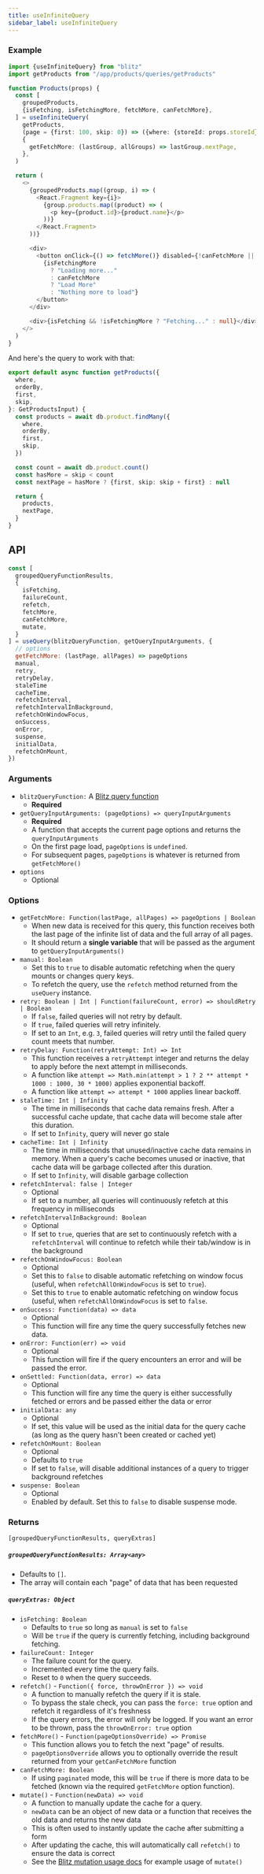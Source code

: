 ```yaml
---
title: useInfiniteQuery
sidebar_label: useInfiniteQuery
---
```


### Example

```ts
import {useInfiniteQuery} from "blitz"
import getProducts from "/app/products/queries/getProducts"

function Products(props) {
  const [
    groupedProducts,
    {isFetching, isFetchingMore, fetchMore, canFetchMore},
  ] = useInfiniteQuery(
    getProducts,
    (page = {first: 100, skip: 0}) => ({where: {storeId: props.storeId}, ...page}),
    {
      getFetchMore: (lastGroup, allGroups) => lastGroup.nextPage,
    },
  )

  return (
    <>
      {groupedProducts.map((group, i) => (
        <React.Fragment key={i}>
          {group.products.map((product) => (
            <p key={product.id}>{product.name}</p>
          ))}
        </React.Fragment>
      ))}

      <div>
        <button onClick={() => fetchMore()} disabled={!canFetchMore || isFetchingMore}>
          {isFetchingMore
            ? "Loading more..."
            : canFetchMore
            ? "Load More"
            : "Nothing more to load"}
        </button>
      </div>

      <div>{isFetching && !isFetchingMore ? "Fetching..." : null}</div>
    </>
  )
}
```

And here's the query to work with that:

```ts
export default async function getProducts({
  where,
  orderBy,
  first,
  skip,
}: GetProductsInput) {
  const products = await db.product.findMany({
    where,
    orderBy,
    first,
    skip,
  })

  const count = await db.product.count()
  const hasMore = skip < count
  const nextPage = hasMore ? {first, skip: skip + first} : null

  return {
    products,
    nextPage,
  }
}
```

## API

<!-- prettier-ignore -->
```js
const [
  groupedQueryFunctionResults,
  {
    isFetching,
    failureCount,
    refetch,
    fetchMore,
    canFetchMore,
    mutate,
  }
] = useQuery(blitzQueryFunction, getQueryInputArguments, {
  // options
  getFetchMore: (lastPage, allPages) => pageOptions
  manual,
  retry,
  retryDelay,
  staleTime
  cacheTime,
  refetchInterval,
  refetchIntervalInBackground,
  refetchOnWindowFocus,
  onSuccess,
  onError,
  suspense,
  initialData,
  refetchOnMount,
})
```

### Arguments

- `blitzQueryFunction:` A [Blitz query function](./query-definition)
  - **Required**
- `getQueryInputArguments: (pageOptions) => queryInputArguments`
  - **Required**
  - A function that accepts the current page options and returns the `queryInputArguments`
  - On the first page load, `pageOptions` is `undefined`.
  - For subsequent pages, `pageOptions` is whatever is returned from `getFetchMore()`
- `options`
  - Optional

### Options

- `getFetchMore: Function(lastPage, allPages) => pageOptions | Boolean`
  - When new data is received for this query, this function receives both the last page of the infinite list of data and the full array of all pages.
  - It should return a **single variable** that will be passed as the argument to `getQueryInputArguments()`
- `manual: Boolean`
  - Set this to `true` to disable automatic refetching when the query mounts or changes query keys.
  - To refetch the query, use the `refetch` method returned from the `useQuery` instance.
- `retry: Boolean | Int | Function(failureCount, error) => shouldRetry | Boolean`
  - If `false`, failed queries will not retry by default.
  - If `true`, failed queries will retry infinitely.
  - If set to an `Int`, e.g. `3`, failed queries will retry until the failed query count meets that number.
- `retryDelay: Function(retryAttempt: Int) => Int`
  - This function receives a `retryAttempt` integer and returns the delay to apply before the next attempt in milliseconds.
  - A function like `attempt => Math.min(attempt > 1 ? 2 ** attempt * 1000 : 1000, 30 * 1000)` applies exponential backoff.
  - A function like `attempt => attempt * 1000` applies linear backoff.
- `staleTime: Int | Infinity`
  - The time in milliseconds that cache data remains fresh. After a successful cache update, that cache data will become stale after this duration.
  - If set to `Infinity`, query will never go stale
- `cacheTime: Int | Infinity`
  - The time in milliseconds that unused/inactive cache data remains in memory. When a query's cache becomes unused or inactive, that cache data will be garbage collected after this duration.
  - If set to `Infinity`, will disable garbage collection
- `refetchInterval: false | Integer`
  - Optional
  - If set to a number, all queries will continuously refetch at this frequency in milliseconds
- `refetchIntervalInBackground: Boolean`
  - Optional
  - If set to `true`, queries that are set to continuously refetch with a `refetchInterval` will continue to refetch while their tab/window is in the background
- `refetchOnWindowFocus: Boolean`
  - Optional
  - Set this to `false` to disable automatic refetching on window focus (useful, when `refetchAllOnWindowFocus` is set to `true`).
  - Set this to `true` to enable automatic refetching on window focus (useful, when `refetchAllOnWindowFocus` is set to `false`.
- `onSuccess: Function(data) => data`
  - Optional
  - This function will fire any time the query successfully fetches new data.
- `onError: Function(err) => void`
  - Optional
  - This function will fire if the query encounters an error and will be passed the error.
- `onSettled: Function(data, error) => data`
  - Optional
  - This function will fire any time the query is either successfully fetched or errors and be passed either the data or error
- `initialData: any`
  - Optional
  - If set, this value will be used as the initial data for the query cache (as long as the query hasn't been created or cached yet)
- `refetchOnMount: Boolean`
  - Optional
  - Defaults to `true`
  - If set to `false`, will disable additional instances of a query to trigger background refetches
- `suspense: Boolean`
  - Optional
  - Enabled by default. Set this to `false` to disable suspense mode.

### Returns

`[groupedQueryFunctionResults, queryExtras]`

##### `groupedQueryFunctionResults: Array<any>`

- Defaults to `[]`.
- The array will contain each "page" of data that has been requested

##### `queryExtras: Object`

- `isFetching: Boolean`
  - Defaults to `true` so long as `manual` is set to `false`
  - Will be `true` if the query is currently fetching, including background fetching.
- `failureCount: Integer`
  - The failure count for the query.
  - Incremented every time the query fails.
  - Reset to `0` when the query succeeds.
- `refetch()` - `Function({ force, throwOnError }) => void`
  - A function to manually refetch the query if it is stale.
  - To bypass the stale check, you can pass the `force: true` option and refetch it regardless of it's freshness
  - If the query errors, the error will only be logged. If you want an error to be thrown, pass the `throwOnError: true` option
- `fetchMore()` - `Function(pageOptionsOverride) => Promise`
  - This function allows you to fetch the next "page" of results.
  - `pageOptionsOverride` allows you to optionally override the result returned from your `getCanFetchMore` function
- `canFetchMore: Boolean`
  - If using `paginated` mode, this will be `true` if there is more data to be fetched (known via the required `getFetchMore` option function).
- `mutate()` - `Function(newData) => void`
  - A function to manually update the cache for a query.
  - `newData` can be an object of new data or a function that receives the old data and returns the new data
  - This is often used to instantly update the cache after submitting a form
  - After updating the cache, this will automatically call `refetch()` to ensure the data is correct
  - See the [Blitz mutation usage docs](./mutation-usage#mutate) for example usage of `mutate()`
